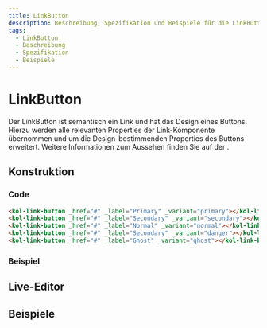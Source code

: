 ```yaml
---
title: LinkButton
description: Beschreibung, Spezifikation und Beispiele für die LinkButton-Komponente.
tags:
  - LinkButton
  - Beschreibung
  - Spezifikation
  - Beispiele
---
```



# LinkButton

Der LinkButton ist semantisch ein Link und hat das Design eines Buttons. Hierzu werden alle relevanten Properties der Link-Komponente übernommen und um die Design-bestimmenden Properties des Buttons erweitert.
Weitere Informationen zum Aussehen finden Sie auf der <kol-link _href="../components/button" _label="Seite des Buttons"></kol-link>.

## Konstruktion

### Code

```html
<kol-link-button _href="#" _label="Primary" _variant="primary"></kol-link-button>
<kol-link-button _href="#" _label="Secondary" _variant="secondary"></kol-link-button>
<kol-link-button _href="#" _label="Normal" _variant="normal"></kol-link-button>
<kol-link-button _href="#" _label="Secondary" _variant="danger"></kol-link-button>
<kol-link-button _href="#" _label="Ghost" _variant="ghost"></kol-link-button>
```

### Beispiel

<div class="flex gap-2">
	<kol-link-button _href="#" _label="Primary" _variant="primary"></kol-link-button>
	<kol-link-button _href="#" _label="Secondary" _variant="secondary"></kol-link-button>
	<kol-link-button _href="#" _label="Normal" _variant="normal"></kol-link-button>
	<kol-link-button _href="#" _label="Danger" _variant="danger"></kol-link-button>
	<kol-link-button _href="#" _label="Ghost" _variant="ghost"></kol-link-button>
</div>

<Readme />

<ExampleLink component="link-button" />

## Live-Editor

<LiveEditorCompact component="link-button" />

## Beispiele

<Configurator component="link-button" sample="basic" />
